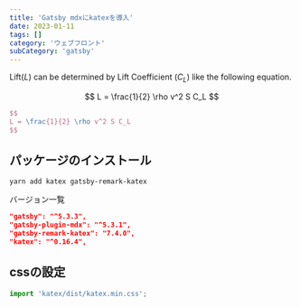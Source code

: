 ```yaml
---
title: 'Gatsby mdxにkatexを導入'
date: 2023-01-11
tags: []
category: 'ウェブフロント'
subCategory: 'gatsby'
---
```


Lift($L$) can be determined by Lift Coefficient ($C_L$) like the following
equation.

$$
L = \frac{1}{2} \rho v^2 S C_L
$$

```tex
$$
L = \frac{1}{2} \rho v^2 S C_L
$$
```


## パッケージのインストール
`yarn add katex gatsby-remark-katex`

バージョン一覧

```json:title=package.json
"gatsby": "^5.3.3",
"gatsby-plugin-mdx": "^5.3.1",
"gatsby-remark-katex": "7.4.0",
"katex": "^0.16.4",
```

## cssの設定

```typescript:title=gatsby-browser.ts
import 'katex/dist/katex.min.css';
```